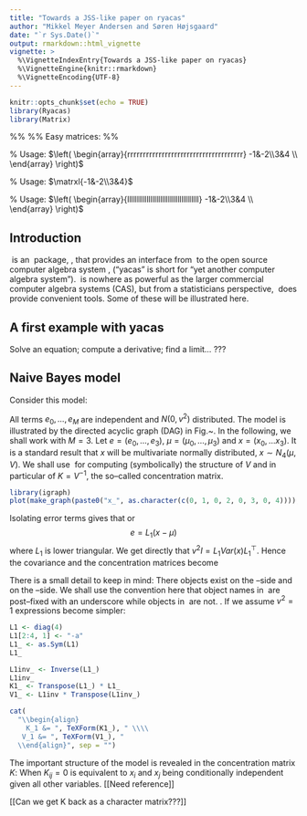 ```yaml
---
title: "Towards a JSS-like paper on ryacas"
author: "Mikkel Meyer Andersen and Søren Højsgaard"
date: "`r Sys.Date()`"
output: rmarkdown::html_vignette
vignette: >
  %\VignetteIndexEntry{Towards a JSS-like paper on ryacas}
  %\VignetteEngine{knitr::rmarkdown}
  %\VignetteEncoding{UTF-8}
---
```


```r
knitr::opts_chunk$set(echo = TRUE)
library(Ryacas)
library(Matrix)
```

\def\ryacas{{\bf Ryacas}}
\def\yacas{{\bf yacas}}
\def\R{{\bf R}}
\def\var{{Var}}
\def\inv{^{-1}}
\def\transp{^\top}

%%
%% Easy matrices:
%%
\newcommand{\matrxr}[2][rrrrrrrrrrrrrrrrrrrrrrrrrrrrrrrrrrrrr]
{\left(
    \begin{array}{#1}
      #2 \\
    \end{array}
  \right)}
% Usage: $\matrxr{-1&-2\\3&4}$

\newcommand{\matrxc}[2][cccccccccccccccccccccccccccccccccccc]
{\left(
    \begin{array}{#1}
      #2 \\
    \end{array}
  \right)}
% Usage: $\matrxl{-1&-2\\3&4}$

\newcommand{\matrxl}[2][lllllllllllllllllllllllllllllllllllll]
{\left(
    \begin{array}{#1}
      #2 \\
    \end{array}
  \right)}
% Usage: $\matrxl{-1&-2\\3&4}$



## Introduction

\ryacas\ is an \R\ package, \cite{R}, that provides an interface from \R\ to the open source computer algebra system \yacas, \cite{yacas} ("yacas" is short for "yet another computer algebra system"). \yacas\ is nowhere as powerful as the larger commercial computer algebra systems (CAS), but from a statisticians perspective, \yacas\ does provide convenient tools. Some of these will be illustrated here.


## A first example with yacas

Solve an equation; compute a derivative; find a limit... ???

## Naive Bayes model

Consider this model: 
\begin{align}
  \label{eq:1}
  x_0 &= \mu_0 + e_0 \\
  x_i &= \mu_i + a x_0 + e_i, \quad i=1, \dots, M
\end{align}

All terms $e_0, \dots, e_M$ are independent and $N(0,v^2)$
distributed. The model is illustrated by the directed acyclic graph
(DAG) in Fig.~\ref{nib01}. In the following, we shall work with $M=3$.
Let $e=(e_0, \dots, e_3)$, $\mu=(\mu_0, \dots, \mu_3)$ and
$x=(x_0, \dots x_3)$. It is a standard result that $x$ will be
multivariate normally distributed, $x\sim N_{4}(\mu, V)$. We shall use
\ryacas\ for computing (symbolically) the structure of $V$ and in
particular of $K=V\inv$, the so--called concentration matrix.


```r
library(igraph)
plot(make_graph(paste0("x_", as.character(c(0, 1, 0, 2, 0, 3, 0, 4)))), vertex.size=30)
```

Isolating error terms gives that
\begin{displaymath}
  \matrxc{e_0\\ e_1\\ e_2 \\ e_3} =
  \matrxc{1 & 0 & 0 & 0 \\
    -a & 1 & 0 & 0 \\
    -a & 0 & 1 & 0 \\
    -a & 0 & 0 & 1
  }
  \matrxc{x_0 - \mu_0 \\ x_1 - \mu_1 \\ x_2 - \mu_2 \\ x_3 - \mu_3}
\end{displaymath}
or 
$$
 e = L_1 (x-\mu)
$$
where $L_1$ is lower triangular. We get directly that
$v^2 I = L_1 \var(x) L_1\transp$. Hence the covariance and the concentration matrices become
\begin{align}
V&=v^2 L_1\inv (L_1\inv)\transp   \\
K&=v^{-2} L_1\transp L_1
\end{align}


There is a small detail to keep in mind\footnote{Where to put this?}: There objects exist on the \R--side and on the \yacas--side. We shall use the convention here that object names in \yacas\ are post--fixed with an underscore while objects in \R\ are not. \footnote{Perhaps underscore-y?}. If we assume $v^2=1$ expressions become simpler:

```r
L1 <- diag(4)
L1[2:4, 1] <- "-a"
L1_ <- as.Sym(L1)
L1_
```

```r
L1inv_ <- Inverse(L1_)
L1inv_
K1_ <- Transpose(L1_) * L1_
V1_ <- L1inv * Transpose(L1inv_)
```

```r
cat(
  "\\begin{align} 
    K_1 &= ", TeXForm(K1_), " \\\\ 
   V_1 &= ", TeXForm(V1_), " 
  \\end{align}", sep = "")
```

The important structure of the model is revealed in the concentration
matrix $K$: When $K_{ij}=0$ is equivalent to $x_i$ and $x_j$ being
conditionally independent given all other variables. [[Need reference]]

[[Can we get K back as a character matrix???]]
































<!-- % has the form -->
<!-- % ```{r} -->
<!-- % L1chr <- diag(4) -->
<!-- % L1chr[2:4, 1] <- "-a" -->
<!-- % L1 <- as.Sym(L1chr) -->
<!-- % L1 -->
<!-- % ``` -->

<!-- % If error terms have variance $1$ then $\mathbf{Var}(e)=L \mathbf{Var}(x) L'$ so the covariance matrix is $V1=\mathbf{Var}(x) = L^- (L^-)'$ while the concentration matrix (the inverse covariances matrix) is $K=L' L$. -->

<!-- % ```{r} -->
<!-- % L1inv <- Simplify(Inverse(L1)) -->
<!-- % K1 <- Simplify(Transpose(L1) * L1) -->
<!-- % V1 <- Simplify(L1inv * Transpose(L1inv)) -->
<!-- % ``` -->

<!-- % ```{r, results="asis"} -->
<!-- % cat( -->
<!-- %   "\\begin{align}  -->
<!-- %     K_1 &= ", TeXForm(K1), " \\\\  -->
<!-- %    V_1 &= ", TeXForm(V1), "  -->
<!-- %   \\end{align}", sep = "") -->
<!-- % ``` -->

<!-- % Slightly more elaborate: -->

<!-- % ```{r} -->
<!-- % L2chr <- diag(4) -->
<!-- % L2chr[2:4, 1] <- c("-a1", "-a2", "-a3") -->
<!-- % L2 <- as.Sym(L2chr) -->
<!-- % L2 -->
<!-- % Vechr <- diag(4) -->
<!-- % Vechr[cbind(1:4, 1:4)] <- c("w1", "w2", "w2", "w2") -->
<!-- % Ve <- as.Sym(Vechr) -->
<!-- % Ve -->
<!-- % ``` -->

<!-- % ```{r} -->
<!-- % L2inv <- Simplify(Inverse(L2)) -->
<!-- % K2 <- Simplify(Transpose(L2) * Inverse(Ve) * L2) -->
<!-- % V2 <- Simplify(L2inv * Ve * Transpose(L2inv)) -->
<!-- % ``` -->

<!-- % ```{r, results="asis"} -->
<!-- % cat( -->
<!-- %   "\\begin{align}  -->
<!-- %     K_2 &= ", TeXForm(K2), " \\\\  -->
<!-- %    V_2 &= ", TeXForm(V2), "  -->
<!-- %   \\end{align}", sep = "") -->
<!-- % ``` -->



